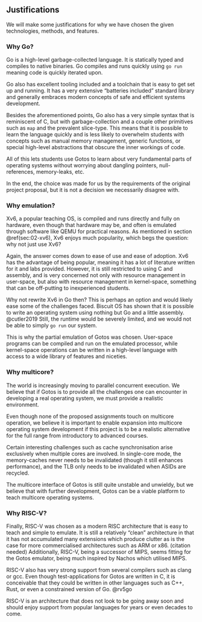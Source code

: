## Justifications

We will make some justifications for why we have chosen the given technologies, methods, and features.

### Why Go?

Go is a high-level garbage-collected language.
It is statically typed and compiles to native binaries.
Go compiles and runs quickly using `go run` meaning code is quickly iterated upon.

Go also has excellent tooling included and a toolchain that is easy to get set up and running.
It has a very extensive "batteries included" standard library and generally embraces modern concepts of safe and efficient systems development.

Besides the aforementioned points, Go also has a very simple syntax that is reminiscent of C, but with garbage-collection and a couple other primitives such as `map` and the prevalent slice-type.
This means that it is possible to learn the language quickly and is less likely to overwhelm students with concepts such as manual memory management, generic functions, or special high-level abstractions that obscure the inner workings of code.

All of this lets students use Gotos to learn about very fundamental parts of operating systems without worrying about dangling pointers, null-references, memory-leaks, etc.

In the end, the choice was made for us by the requirements of the original project proposal, but it is not a decision we necessarily disagree with.

### Why emulation?

Xv6, a popular teaching OS, is compiled and runs directly and fully on hardware, even though that hardware may be, and often is emulated through software like QEMU for practical reasons.
As mentioned in section \@ref(sec:02-xv6), Xv6 enjoys much popularity, which begs the question: why not just use Xv6?

Again, the answer comes down to ease of use and ease of adoption.
Xv6 has the advantage of being popular, meaning it has a lot of literature written for it and labs provided.
However, it is still restricted to using C and assembly, and is very concerned not only with resource management in user-space, but also with resource management in kernel-space, something that can be off-putting to inexperienced students.

Why not rewrite Xv6 in Go then?
This is perhaps an option and would likely ease some of the challenges faced.
Biscuit OS has shown that it is possible to write an operating system using nothing but Go and a little assembly. @cutler2019
Still, the runtime would be severely limited, and we would not be able to simply `go run` our system.

This is why the partial emulation of Gotos was chosen.
User-space programs can be compiled and run on the emulated processor, while kernel-space operations can be written in a high-level language with access to a wide library of features and niceties.

### Why multicore?

The world is increasingly moving to parallel concurrent execution.
We believe that if Gotos is to provide all the challenges one can encounter in developing a real operating system, we must provide a realistic environment.

Even though none of the proposed assignments touch on multicore operation, we believe it is important to enable expansion into multicore operating system development if this project is to be a realistic alternative for the full range from introductory to advanced courses.

Certain interesting challenges such as cache synchronisation arise exclusively when multiple cores are involved.
In single-core mode, the memory-caches never needs to be invalidated (though it still enhances performance), and the TLB only needs to be invalidated when ASIDs are recycled.

The multicore interface of Gotos is still quite unstable and unwieldy, but we believe that with further development, Gotos can be a viable platform to teach multicore operating systems.

### Why RISC-V?

Finally, RISC-V was chosen as a modern RISC architecture that is easy to teach and simple to emulate.
It is still a relatively "clean" architecture in that it has not accumulated many extensions which produce clutter as is the case for more commercialised architectures such as ARM or x86. (citation needed)
Additionally, RISC-V, being a successor of MIPS, seems fitting for the Gotos emulator, being much inspired by Nachos which utilised MIPS.

RISC-V also has very strong support from several compilers such as clang or gcc.
Even though test-applications for Gotos are written in C, it is conceivable that they could be written in other languages such as C++, Rust, or even a constrained version of Go. @rv5go

RISC-V is an architecture that does not look to be going away soon and should enjoy support from popular languages for years or even decades to come.
